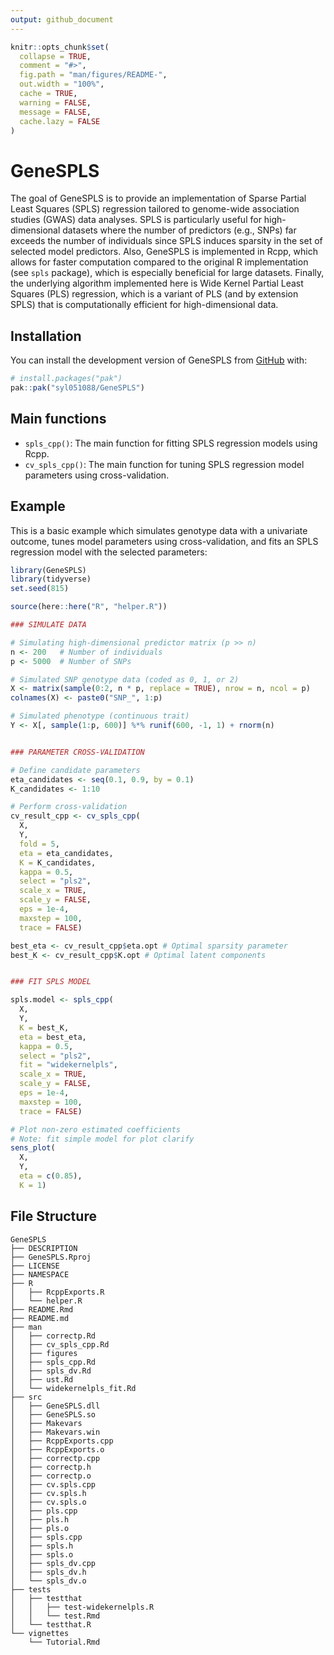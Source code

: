 ```yaml
---
output: github_document
---
```


<!-- README.md is generated from README.Rmd. Please edit that file -->

```r
knitr::opts_chunk$set(
  collapse = TRUE,
  comment = "#>",
  fig.path = "man/figures/README-",
  out.width = "100%",
  cache = TRUE,
  warning = FALSE,
  message = FALSE,
  cache.lazy = FALSE
)
```

# GeneSPLS

<!-- badges: start -->
<!-- badges: end -->

The goal of GeneSPLS is to provide an implementation of Sparse Partial Least Squares (SPLS) regression tailored to genome-wide association studies (GWAS) data analyses. SPLS is particularly useful for high-dimensional datasets where the number of predictors (e.g., SNPs) far exceeds the number of individuals since SPLS induces sparsity in the set of selected model predictors. Also, GeneSPLS is implemented in Rcpp, which allows for faster computation compared to the original R implementation (see `spls` package), which is especially beneficial for large datasets. Finally, the underlying algorithm implemented here is Wide Kernel Partial Least Squares (PLS) regression, which is a variant of PLS (and by extension SPLS) that is computationally efficient for high-dimensional data.

## Installation

You can install the development version of GeneSPLS from [GitHub](https://github.com/) with:

``` r
# install.packages("pak")
pak::pak("syl051088/GeneSPLS")
```
## Main functions

- `spls_cpp()`: The main function for fitting SPLS regression models using Rcpp.
- `cv_spls_cpp()`: The main function for tuning SPLS regression model parameters using cross-validation.

## Example

This is a basic example which simulates genotype data with a univariate outcome, tunes model parameters using cross-validation, and fits an SPLS regression model with the selected parameters:

```r
library(GeneSPLS)
library(tidyverse)
set.seed(815)

source(here::here("R", "helper.R"))

### SIMULATE DATA

# Simulating high-dimensional predictor matrix (p >> n)
n <- 200   # Number of individuals
p <- 5000  # Number of SNPs

# Simulated SNP genotype data (coded as 0, 1, or 2)
X <- matrix(sample(0:2, n * p, replace = TRUE), nrow = n, ncol = p)
colnames(X) <- paste0("SNP_", 1:p)

# Simulated phenotype (continuous trait)
Y <- X[, sample(1:p, 600)] %*% runif(600, -1, 1) + rnorm(n)


### PARAMETER CROSS-VALIDATION

# Define candidate parameters
eta_candidates <- seq(0.1, 0.9, by = 0.1)
K_candidates <- 1:10

# Perform cross-validation
cv_result_cpp <- cv_spls_cpp(
  X,
  Y,
  fold = 5,
  eta = eta_candidates,
  K = K_candidates,
  kappa = 0.5,
  select = "pls2",
  scale_x = TRUE,
  scale_y = FALSE,
  eps = 1e-4,
  maxstep = 100,
  trace = FALSE)

best_eta <- cv_result_cpp$eta.opt # Optimal sparsity parameter
best_K <- cv_result_cpp$K.opt # Optimal latent components


### FIT SPLS MODEL

spls.model <- spls_cpp(
  X,
  Y,
  K = best_K,
  eta = best_eta,
  kappa = 0.5,
  select = "pls2",
  fit = "widekernelpls",
  scale_x = TRUE,
  scale_y = FALSE,
  eps = 1e-4,
  maxstep = 100,
  trace = FALSE)

# Plot non-zero estimated coefficients
# Note: fit simple model for plot clarify
sens_plot(
  X,
  Y,
  eta = c(0.85),
  K = 1)
```


## File Structure

```text
GeneSPLS
├── DESCRIPTION
├── GeneSPLS.Rproj
├── LICENSE
├── NAMESPACE
├── R
│   ├── RcppExports.R
│   └── helper.R
├── README.Rmd
├── README.md
├── man
│   ├── correctp.Rd
│   ├── cv_spls_cpp.Rd
│   ├── figures
│   ├── spls_cpp.Rd
│   ├── spls_dv.Rd
│   ├── ust.Rd
│   └── widekernelpls_fit.Rd
├── src
│   ├── GeneSPLS.dll
│   ├── GeneSPLS.so
│   ├── Makevars
│   ├── Makevars.win
│   ├── RcppExports.cpp
│   ├── RcppExports.o
│   ├── correctp.cpp
│   ├── correctp.h
│   ├── correctp.o
│   ├── cv.spls.cpp
│   ├── cv.spls.h
│   ├── cv.spls.o
│   ├── pls.cpp
│   ├── pls.h
│   ├── pls.o
│   ├── spls.cpp
│   ├── spls.h
│   ├── spls.o
│   ├── spls_dv.cpp
│   ├── spls_dv.h
│   └── spls_dv.o
├── tests
│   ├── testthat
│   │   ├── test-widekernelpls.R
│   │   └── test.Rmd
│   └── testthat.R
└── vignettes
    └── Tutorial.Rmd
```